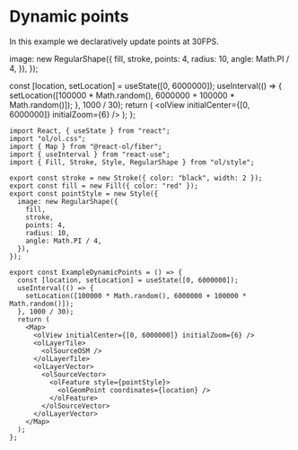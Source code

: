 # Dynamic points

In this example we declaratively update points at 30FPS.


  image: new RegularShape({
    fill,
    stroke,
    points: 4,
    radius: 10,
    angle: Math.PI / 4,
  }),
});

  const [location, setLocation] = useState([0, 6000000]);
  useInterval(() => {
    setLocation([100000 * Math.random(), 6000000 + 100000 * Math.random()]);
  }, 1000 / 30);
  return (
    <Map className="rounded-xl overflow-hidden mt-4">
      <olView initialCenter={[0, 6000000]} initialZoom={6} />
      <olLayerTile>
        <olSourceOSM />
      </olLayerTile>
      <olLayerVector>
        <olSourceVector>
          <olFeature style={pointStyle}>
            <olGeomPoint coordinates={location} />
          </olFeature>
        </olSourceVector>
      </olLayerVector>
    </Map>
  );
};

<ExampleDynamicPoints />

```tsx
import React, { useState } from "react";
import "ol/ol.css";
import { Map } from "@react-ol/fiber";
import { useInterval } from "react-use";
import { Fill, Stroke, Style, RegularShape } from "ol/style";

export const stroke = new Stroke({ color: "black", width: 2 });
export const fill = new Fill({ color: "red" });
export const pointStyle = new Style({
  image: new RegularShape({
    fill,
    stroke,
    points: 4,
    radius: 10,
    angle: Math.PI / 4,
  }),
});

export const ExampleDynamicPoints = () => {
  const [location, setLocation] = useState([0, 6000000]);
  useInterval(() => {
    setLocation([100000 * Math.random(), 6000000 + 100000 * Math.random()]);
  }, 1000 / 30);
  return (
    <Map>
      <olView initialCenter={[0, 6000000]} initialZoom={6} />
      <olLayerTile>
        <olSourceOSM />
      </olLayerTile>
      <olLayerVector>
        <olSourceVector>
          <olFeature style={pointStyle}>
            <olGeomPoint coordinates={location} />
          </olFeature>
        </olSourceVector>
      </olLayerVector>
    </Map>
  );
};
```
